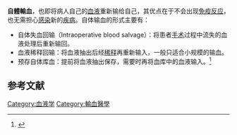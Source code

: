 '''自體輸血'''，也即将病人自己的[[血液|血液]]重新输给自己，其优点在于不会出现[[免疫反应|免疫反应]]，也无需担心[[感染|感染]]新的[[疾病|疾病]]。自体输血的形式主要有：

*自体失血回输（Intraoperative blood salvage）：将患者[[手术|手术]]过程中流失的血液处理后重新输回。
*血液稀释回输：将血液抽出后经[[稀释|稀释]]再重新输入，一般只适合小规模的输血。
*预存自体库血：提前将血液抽出保存，需要时再将血库中的血液输入。<ref>{{Cite web |url=http://www.med66.com/html/2005%5C1%5Cli64681252618115002840.html |title=自体输血 |accessdate=2010-09-16 |archive-date=2008-05-20 |archive-url=https://web.archive.org/web/20080520225220/http://www.med66.com/html/2005%5C1%5Cli64681252618115002840.html |dead-url=no }}</ref>

==参考文献==
{{Reflist}}
{{Medicine-stub}}
{{輸血醫學}}


[[Category:血液学|Category:血液学]]
[[Category:輸血醫學|Category:輸血醫學]]